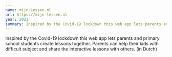 ```yaml
---
name: mijn-Lessen.nl
url: https://mijn-lessen.nl
year: 2021
summary: Inspired by the Covid-19 lockdown this web app lets parents and primary school students create lessons together. Parents can help their kids with difficult subject and share the interactive lessons with others. (in Dutch)
---
```


Inspired by the Covid-19 lockdown this web app lets parents and primary school students create lessons together. Parents can help their kids with difficult subject and share the interactive lessons with others. (in Dutch)
